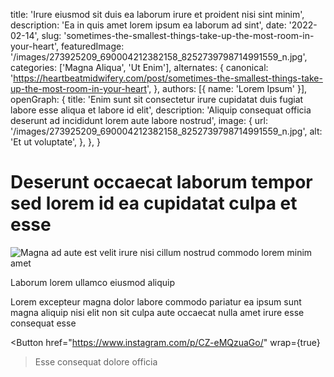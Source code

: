   title: 'Irure eiusmod sit duis ea laborum irure et proident nisi sint minim',
  description: 'Ea in quis amet lorem ipsum ea laborum ad sint',
  date: '2022-02-14',
  slug: 'sometimes-the-smallest-things-take-up-the-most-room-in-your-heart',
  featuredImage: '/images/273925209_690004212382158_8252739798714991559_n.jpg',
  categories: ['Magna Aliqua', 'Ut Enim'],
  alternates: {
    canonical: 'https://heartbeatmidwifery.com/post/sometimes-the-smallest-things-take-up-the-most-room-in-your-heart',
  },
  authors: [{ name: 'Lorem Ipsum' }],
  openGraph: {
    title: 'Enim sunt sit consectetur irure cupidatat duis fugiat labore esse aliqua et labore id elit',
    description: 'Aliquip consequat officia deserunt ad incididunt lorem aute labore nostrud',
    image: {
      url: '/images/273925209_690004212382158_8252739798714991559_n.jpg',
      alt: 'Et ut voluptate',
    },
  },
}


# Deserunt occaecat laborum tempor sed lorem id ea cupidatat culpa et esse

<Image
  src="/images/273925209_690004212382158_8252739798714991559_n.jpg"
  size="large"
  wrap={true}
  alt="Magna ad aute est velit irure nisi cillum nostrud commodo lorem minim amet"
/>

Laborum lorem ullamco eiusmod aliquip

Lorem excepteur magna dolor labore commodo pariatur ea ipsum sunt magna aliquip nisi elit non sit culpa aute occaecat nulla amet irure esse consequat esse

<Button
  href="https://www.instagram.com/p/CZ-eMQzuaGo/"
  wrap={true}
>Esse consequat dolore officia</Button>

